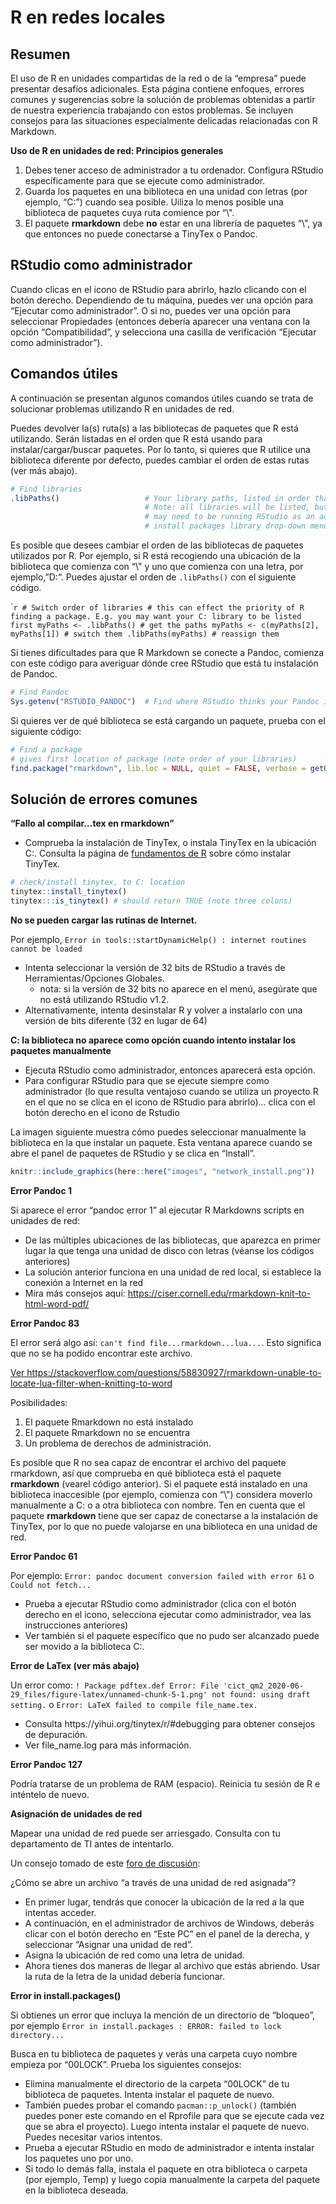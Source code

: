 
# R en redes locales {#r-on-network-drives}

<!-- ======================================================= -->
## Resumen {#overview-9}

El uso de R en unidades compartidas de la red o de la "empresa" puede presentar desafíos adicionales. Esta página contiene enfoques, errores comunes y sugerencias sobre la solución de problemas obtenidas a partir de nuestra experiencia trabajando con estos problemas. Se incluyen consejos para las situaciones especialmente delicadas relacionadas con R Markdown.


**Uso de R en unidades de red: Principios generales**

1) Debes tener acceso de administrador a tu ordenador. Configura RStudio específicamente para que se ejecute como administrador.  
2) Guarda los paquetes en una biblioteca en una unidad con letras (por ejemplo, "C:") cuando sea posible. Uiliza lo menos posible una biblioteca de paquetes cuya ruta comience por "\\\".  
3) El paquete **rmarkdown** debe **no** estar en una librería de paquetes "\\\", ya que entonces no puede conectarse a TinyTex o Pandoc. 





## RStudio como administrador  {#rstudio-as-administrator}

Cuando clicas en el icono de RStudio para abrirlo, hazlo clicando con el botón derecho. Dependiendo de tu máquina, puedes ver una opción para "Ejecutar como administrador". O si no,  puedes ver una opción para seleccionar Propiedades (entonces debería aparecer una ventana con la opción "Compatibilidad", y selecciona una casilla de verificación "Ejecutar como administrador").




## Comandos útiles {#useful-commands}

A continuación se presentan algunos comandos útiles cuando se trata de solucionar problemas utilizando R en unidades de red.

Puedes devolver la(s) ruta(s) a las bibliotecas de paquetes que R está utilizando. Serán listadas en el orden que R está usando para instalar/cargar/buscar paquetes. Por lo tanto, si quieres que R utilice una biblioteca diferente por defecto, puedes cambiar el orden de estas rutas (ver más abajo). 

```r
# Find libraries
.libPaths()                   # Your library paths, listed in order that R installs/searches. 
                              # Note: all libraries will be listed, but to install to some (e.g. C:) you 
                              # may need to be running RStudio as an administrator (it won't appear in the 
                              # install packages library drop-down menu) 
```

Es posible que desees cambiar el orden de las bibliotecas de paquetes utilizados por R. Por ejemplo, si R está recogiendo una ubicación de la biblioteca que comienza con "\\\" y uno que comienza con una letra, por ejemplo, "D:". Puedes ajustar el orden de `.libPaths()` con el siguiente código. 

````r
# Switch order of libraries
# this can effect the priority of R finding a package. E.g. you may want your C: library to be listed first
myPaths <- .libPaths() # get the paths
myPaths <- c(myPaths[2], myPaths[1]) # switch them
.libPaths(myPaths) # reassign them
```

Si tienes dificultades para que R Markdown se conecte a Pandoc, comienza con este código para averiguar dónde cree RStudio que está tu instalación de Pandoc. 

```r
# Find Pandoc
Sys.getenv("RSTUDIO_PANDOC")  # Find where RStudio thinks your Pandoc installation is
```

Si quieres ver de qué biblioteca se está cargando un paquete, prueba con el siguiente código:

```r
# Find a package
# gives first location of package (note order of your libraries)
find.package("rmarkdown", lib.loc = NULL, quiet = FALSE, verbose = getOption("verbose")) 
```



<!-- ======================================================= -->
## Solución de errores comunes {#troubleshooting-common-errors}


**"Fallo al compilar...tex en rmarkdown "**  

* Comprueba la instalación de TinyTex, o instala TinyTex en la ubicación C:. Consulta la página de [fundamentos de R](#r-basics) sobre cómo instalar TinyTex. 

```r
# check/install tinytex, to C: location
tinytex::install_tinytex()
tinytex:::is_tinytex() # should return TRUE (note three colons)
```


**No se pueden cargar las rutinas de Internet.**  

Por ejemplo, `Error in tools::startDynamicHelp() : internet routines cannot be loaded`  

* Intenta seleccionar la versión de 32 bits de RStudio a través de Herramientas/Opciones Globales.
  * nota: si la versión de 32 bits no aparece en el menú, asegúrate que no está utilizando RStudio v1.2.
* Alternativamente, intenta desinstalar R y volver a instalarlo con una versión de bits diferente (32 en lugar de 64)


**C: la biblioteca no aparece como opción cuando intento instalar los paquetes manualmente**

* Ejecuta RStudio como administrador, entonces aparecerá esta opción.
* Para configurar RStudio para que se ejecute siempre como administrador (lo que resulta ventajoso cuando se utiliza un proyecto R en el que no se clica en el icono de RStudio para abrirlo)... clica con el botón derecho en el icono de Rstudio

La imagen siguiente muestra cómo puedes seleccionar manualmente la biblioteca en la que instalar un paquete. Esta ventana aparece cuando se abre el panel de paquetes de RStudio y se clica en "Install".

```r
knitr::include_graphics(here::here("images", "network_install.png"))
```

**Error Pandoc 1**  

Si aparece el error "pandoc error 1" al ejecutar R Markdowns scripts en unidades de red:

* De las múltiples ubicaciones de las bibliotecas, que aparezca en primer lugar la que tenga una unidad de disco con letras (véanse los códigos anteriores)
* La solución anterior funciona en una unidad de red local, si establece la conexión a Internet en la red
* Mira más consejos aquí: [https://ciser.cornell.edu/rmarkdown-knit-to-html-word-pdf/](https://ciser.cornell.edu/rmarkdown-knit-to-html-word-pdf/)

**Error Pandoc 83** 

El error será algo así: `can't find file...rmarkdown...lua...`. Esto significa que no se ha podido encontrar este archivo.

[Ver https://stackoverflow.com/questions/58830927/rmarkdown-unable-to-locate-lua-filter-when-knitting-to-word](https://stackoverflow.com/questions/58830927/rmarkdown-unable-to-locate-lua-filter-when-knitting-to-word)

Posibilidades:

1.  El paquete Rmarkdown no está instalado
2.  El paquete Rmarkdown no se encuentra
3.  Un problema de derechos de administración.

Es posible que R no sea capaz de encontrar el archivo del paquete rmarkdown, así que comprueba en qué biblioteca está el paquete **rmarkdown** (vearel código anterior). Si el paquete está instalado en una biblioteca inaccesible (por ejemplo, comienza con "\\\") considera moverlo manualmente a C: o a otra biblioteca con nombre. Ten en cuenta que el paquete **rmarkdown** tiene que ser capaz de conectarse a la instalación de TinyTex, por lo que no puede valojarse en una biblioteca en una unidad de red.


**Error Pandoc 61**

Por ejemplo: `Error: pandoc document conversion failed with error 61`  o `Could not fetch...`  

* Prueba a ejecutar RStudio como administrador (clica con el botón derecho en el icono, selecciona ejecutar como administrador, vea las instrucciones anteriores)
* Ver también si el paquete específico que no pudo ser alcanzado puede ser movido a la biblioteca C:.


**Error de LaTex (ver más abajo)**

Un error como: `! Package pdftex.def Error: File 'cict_qm2_2020-06-29_files/figure-latex/unnamed-chunk-5-1.png' not found: using draft setting.` o `Error: LaTeX failed to compile file_name.tex.`  

* Consulta https://yihui.org/tinytex/r/#debugging para obtener consejos de depuración.
* Ver file_name.log para más información.

**Error Pandoc 127**

Podría tratarse de un problema de RAM (espacio). Reinicia tu sesión de R e inténtelo de nuevo.


**Asignación de unidades de red**

Mapear una unidad de red puede ser arriesgado. Consulta con tu departamento de TI antes de intentarlo.

Un consejo tomado de este [foro de discusión](https://stackoverflow.com/questions/48161177/r-markdown-openbinaryfile-does-not-exist-no-such-file-or-directory/55616529?noredirect=1#comment97966859_55616529):

¿Cómo se abre un archivo "a través de una unidad de red asignada"?

* En primer lugar, tendrás que conocer la ubicación de la red a la que intentas acceder.
* A continuación, en el administrador de archivos de Windows, deberás clicar con el botón derecho en "Este PC" en el panel de la derecha, y seleccionar "Asignar una unidad de red".
* Asigna la ubicación de red como una letra de unidad.
* Ahora tienes dos maneras de llegar al archivo que estás abriendo. Usar la ruta de la letra de la unidad debería funcionar.


**Error in install.packages()**  

Si obtienes un error que incluya la mención de un directorio de "bloqueo", por ejemplo `Error in install.packages : ERROR: failed to lock directory...`

Busca en tu biblioteca de paquetes y verás una carpeta cuyo nombre empieza por "00LOCK". Prueba los siguientes consejos:

* Elimina manualmente el directorio de la carpeta "00LOCK" de tu biblioteca de paquetes. Intenta instalar el paquete de nuevo.
* También puedes probar el comando `pacman::p_unlock()` (también puedes poner este comando en el Rprofile para que se ejecute cada vez que se abra el proyecto). Luego intenta instalar el paquete de nuevo. Puedes necesitar varios intentos.
* Prueba a ejecutar RStudio en modo de administrador e intenta instalar los paquetes uno por uno.
* Si todo lo demás falla, instala el paquete en otra biblioteca o carpeta (por ejemplo, Temp) y luego copia manualmente la carpeta del paquete en la biblioteca deseada.  






